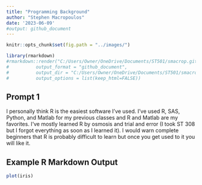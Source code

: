 ```yaml
---
title: "Programming Background"
author: "Stephen Macropoulos"
date: '2023-06-09'
#output: github_document
---
```




```r
knitr::opts_chunk$set(fig.path = "../images/")

library(rmarkdown)
#rmarkdown::render("C:/Users/Owner/OneDrive/Documents/ST501/smacrop.github.io558/_Rmd/2023-06-08-ST558BP2.Rmd",
#          output_format = "github_document",
#          output_dir = "C:/Users/Owner/OneDrive/Documents/ST501/smacrop.github.io558/_posts/",
#          output_options = list(keep_html=FALSE))
```

## Prompt 1

I personally think R is the easiest software I've used. I've used R, SAS, Python, and Matlab for my previous classes and R and Matlab are my favorites. I've mostly learned R by osmosis and trial and error (I took ST 308 but I forgot everything as soon as I learned it). I would warn complete beginners that R is probably difficult to learn but once you get used to it you will like it.

## Example R Markdown Output

```r
plot(iris)
```






